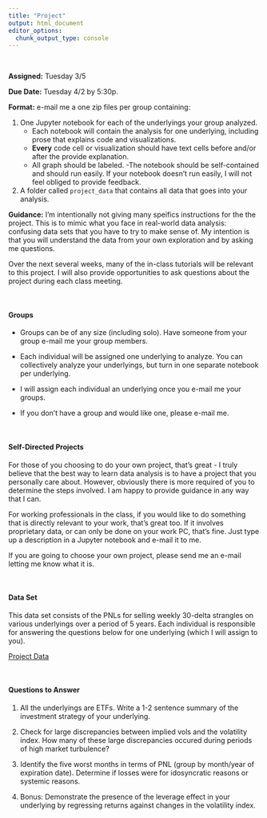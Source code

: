 ```yaml
---
title: "Project"
output: html_document
editor_options: 
  chunk_output_type: console
---
```


<br>

<!-- ### Project Parameters -->


**Assigned:** Tuesday 3/5

**Due Date:** Tuesday 4/2 by 5:30p.

**Format:** e-mail me a one zip files per group containing:
    
1. One Jupyter notebook for each of the underlyings your group analyzed.  
    - Each notebook will contain the analysis for one underlying, including prose that explains code and visualizations.  
    - **Every** code cell or visualization should have text cells before and/or after the provide explanation.  
    - All graph should be labeled. 
    -The notebook should be self-contained and should run easily. If your notebook doesn't run easily, I will not feel obliged to provide feedback.

1. A folder called `project_data` that contains all data that goes into your analysis.

**Guidance:** I'm intentionally not giving many speifics instructions for the the project.  This is to mimic what you face in real-world data analysis: confusing data sets that you have to try to make sense of.  My intention is that you will understand the data from your own exploration and by asking me questions.

Over the next several weeks, many of the in-class tutorials will be relevant to this project.  I will also provide opportunities to ask questions about the project during each class meeting. 


<br>

#### Groups

- Groups can be of any size (including solo).  Have someone from your group e-mail me your group members.

- Each individual will be assigned one underlying to analyze.  You can collectively analyze your underlyings, but turn in one separate notebook per underlying.  

- I will assign each individual an underlying once you e-mail me your groups.

- If you don't have a group and would like one, please e-mail me.

<br>

#### Self-Directed Projects
For those of you choosing to do your own project, that's great - I truly believe that the best way to learn data analysis is to have a project that you personally care about.  However, obviously there is more required of you to determine the steps involved.  I am happy to provide guidance in any way that I can.

For working professionals in the class, if you would like to do something that is directly relevant to your work, that's great too.  If it involves proprietary data, or can only be done on your work PC, that's fine.  Just type up a description in a Jupyter notebook and e-mail it to me.

If you are going to choose your own project, please send me an e-mail letting me know what it is. 

<br>

#### Data Set
This data set consists of the PNLs for selling weekly 30-delta strangles on various underlyings over a period of 5 years.  Each individual is responsible for answering the questions below for one underlying (which I will assign to you).

[Project Data](project_data.zip)

<br>

#### Questions to Answer
1. All the underlyings are ETFs.  Write a 1-2 sentence summary of the investment strategy of your underlying.

1. Check for large discrepancies between implied vols and the volatility index. How many of these large discrepancies occured during periods of high market turbulence?

1. Identify the five worst months in terms of PNL (group by month/year of expiration date).  Determine if losses were for idosyncratic reasons or systemic reasons.

1. Bonus: Demonstrate the presence of the leverage effect in your underlying by regressing returns against changes in the volatility index.


<!-- **Dates/Expirations:** The includes a total of 260 expirations: 1/10/2014-12/28/2018. -->

<!-- **Underlyings:** There is data for 50 ETF underlyings included in the data set.  You must include at least 20 underlyings in your analysis.  The list of underlyings can be found in `project_underlying.csv`. -->

<!-- **Trades:** The trades have already been calculated for  `project_trade_master.csv`. (This was the first part of your initial assignment, albeit for a different time period.) -->

<!-- **PNLs:** The PNLs for the trades have already been calculated for you and can be found in `project_strangle_pnl.csv`. (This was the second part of your initial assignment, albeit for a different time period.)  There are a variety of pnl related columns in this dataset; the only ones that you need to worry about are `dly_opt_pnl`, `ttd_opt_pnl`, and `strangle_unity_mult`. -->

<!-- **Position Size Scaling:** The prices of our underlyings vary considerably, and therefore so do the prices of their options.  For the backtest, I wanted each strangle for each underlying to be approximately the same size.  In particular, I created a position scaling method that would make each strangle sale to result in about $0.90 in premium. Position scaling data is stored in `project_position_scaling.csv`.  -->

<!-- Here is some code to see the min, max, and average premium, sold for each variation, for all 50 underlyings. -->
